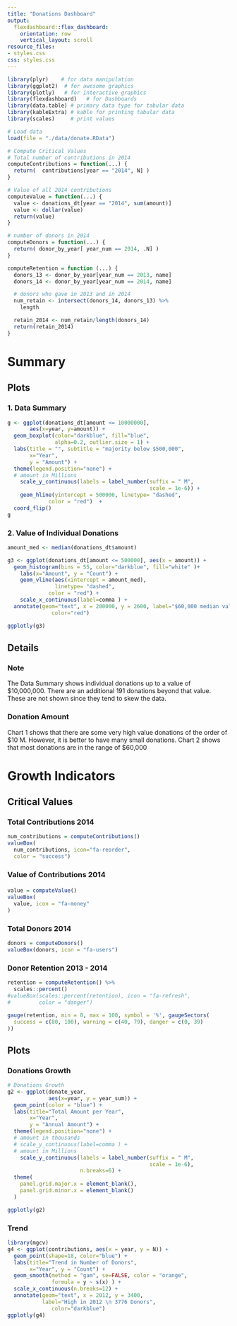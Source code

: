 ```yaml
---
title: "Donations Dashboard"
output:
  flexdashboard::flex_dashboard:
    orientation: row
    vertical_layout: scroll
resource_files:
- styles.css
css: styles.css
---
```


```r

library(plyr)    # for data manipulation
library(ggplot2)  # for awesome graphics
library(plotly)   # for interactive graphics
library(flexdashboard)   # for Dashboards
library(data.table) # primary data type for tabular data
library(kableExtra) # kable for printing tabular data
library(scales)     # print values

# Load data
load(file = "./data/donate.RData")

# Compute Critical Values
# Total number of contributions in 2014
computeContributions = function(...) {
  return(  contributions[year == "2014", N] )
} 

# Value of all 2014 contributions
computeValue = function(...) {
  value <- donations_dt[year == "2014", sum(amount)]
  value <- dollar(value)
  return(value)
}

# number of donors in 2014
computeDonors = function(...) {
  return( donor_by_year[ year_num == 2014, .N] )
}

computeRetention = function (...) {
  donors_13 <- donor_by_year[year_num == 2013, name]
  donors_14 <- donor_by_year[year_num == 2014, name]

  # donors who gave in 2013 and in 2014
  num_retain <- intersect(donors_14, donors_13) %>% 
    length

  retain_2014 <- num_retain/length(donors_14) 
  return(retain_2014)
}

```

# Summary

## Plots

### 1. Data Summary {data-width=600}


```r

g <- ggplot(donations_dt[amount <= 10000000], 
       aes(x=year, y=amount)) + 
  geom_boxplot(color="darkblue", fill="blue", 
               alpha=0.2, outlier.size = 1) +
  labs(title = "", subtitle = "majority below $500,000",
       x="Year", 
       y = "Amount") +
  theme(legend.position="none") +
  # amount in Millions
	scale_y_continuous(labels = label_number(suffix = " M", 
	                                         scale = 1e-6)) +  
    geom_hline(yintercept = 500000, linetype= "dashed", 
             color = "red")  +
  coord_flip() 
g
```


### 2. Value of Individual Donations {data-width=400, data-height=200}


```r
amount_med <- median(donations_dt$amount)

g3 <- ggplot(donations_dt[amount <= 500000], aes(x = amount)) +
  geom_histogram(bins = 55, color="darkblue", fill="white" )+
    labs(x="Amount", y = "Count") +
    geom_vline(aes(xintercept = amount_med), 
               linetype= "dashed", 
             color = "red") +
    scale_x_continuous(label=comma ) +
  annotate(geom="text", x = 200000, y = 2600, label="$60,000 median value",
              color="red") 

ggplotly(g3)
```

## Details

### Note {data-width=600}
The Data Summary shows individual donations up to a value of $10,000,000.  There are an additional 191 donations beyond that value.  These are not shown since they tend to skew the data.

### Donation Amount {data-width=400}
Chart 1 shows that there are some very high value donations of the order of \$10 M.  However, it is better to have many small donations.  Chart 2 shows that most donations are in the range of \$60,000

# Growth Indicators

## Critical Values

### Total Contributions 2014

```r
num_contributions = computeContributions()
valueBox(
  num_contributions, icon="fa-reorder", 
  color = "success")
```


### Value of Contributions 2014

####

```r
value = computeValue()
valueBox(
  value, icon = "fa-money"
)
```

### Total Donors 2014

```r
donors = computeDonors()
valueBox(donors, icon = "fa-users")
```

### Donor Retention 2013 - 2014

```r
retention = computeRetention() %>% 
  scales::percent()
#valueBox(scales::percent(retention), icon = "fa-refresh",
#         color = "danger")

gauge(retention, min = 0, max = 100, symbol = '%', gaugeSectors(
  success = c(80, 100), warning = c(40, 79), danger = c(0, 39)
))
```

## Plots

### Donations Growth

```r
# Donations Growth
g2 <- ggplot(donate_year, 
             aes(x=year, y = year_sum)) +
  geom_point(color = "blue") +
  labs(title="Total Amount per Year",
       x="Year", 
       y = "Annual Amount") +
  theme(legend.position="none") +
  # amount in thousands
  # scale_y_continuous(label=comma ) +
  # amount in Millions
	scale_y_continuous(labels = label_number(suffix = " M", 
	                                         scale = 1e-6),
	                   n.breaks=6) +  
  theme(
    panel.grid.major.x = element_blank(),
    panel.grid.minor.x = element_blank()
  ) 

ggplotly(g2)
```


### Trend

```r
library(mgcv)
g4 <- ggplot(contributions, aes(x = year, y = N)) +
  geom_point(shape=18, color="blue") +
  labs(title="Trend in Number of Donors",
       x="Year", y = "Count") +
  geom_smooth(method = "gam", se=FALSE, color = "orange",
              formula = y ~ s(x) ) + 
  scale_x_continuous(n.breaks=12) +
  annotate(geom="text", x = 2012, y = 3400, 
           label="High in 2012 \n 3776 Donors",
              color="darkblue") 
ggplotly(g4)
```


